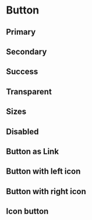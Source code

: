 

<Meta of={IndexStories} />

# Button

## Primary

<Canvas>
  <Story of={IndexStories.Primary} />
</Canvas>

<Controls />

## Secondary

<Canvas>
  <Story of={IndexStories.Secondary} />
</Canvas>

<Controls />

## Success

<Canvas>
  <Story of={IndexStories.Success} />
</Canvas>

<Controls />

## Transparent

<Canvas>
  <Story of={IndexStories.Transparent} />
</Canvas>

<Controls />

## Sizes

<Canvas>
  <Story of={IndexStories.Sizes} />
</Canvas>

## Disabled

<Canvas>
  <Story of={IndexStories.Disabled} />
</Canvas>

## Button as Link

<Canvas>
  <Story of={IndexStories.ButtonAsLink} />
</Canvas>

<Controls />

## Button with left icon

<Canvas>
  <Story of={IndexStories.ButtonWithLeftIcon} />
</Canvas>

<Controls />

## Button with right icon

<Canvas>
  <Story of={IndexStories.ButtonWithRightIcon} />
</Canvas>

<Controls />

## Icon button

<Canvas>
  <Story of={IndexStories.IconButton} />
</Canvas>

<Controls />
